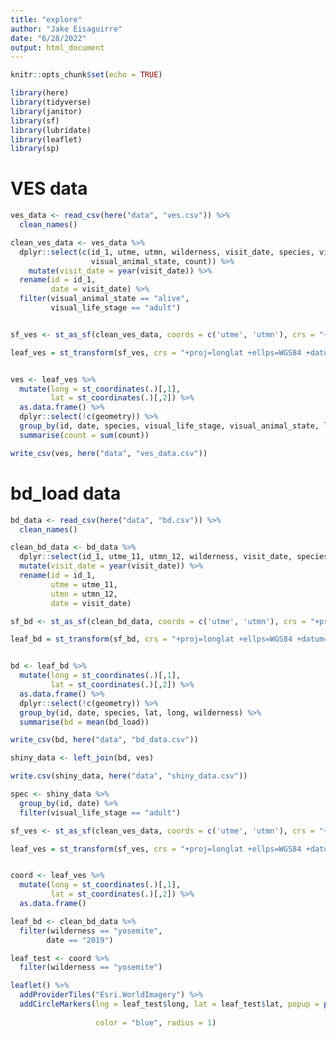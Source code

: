 ```yaml
---
title: "explore"
author: "Jake Eisaguirre"
date: "6/28/2022"
output: html_document
---
```


```r
knitr::opts_chunk$set(echo = TRUE)

library(here)
library(tidyverse)
library(janitor)
library(sf)
library(lubridate)
library(leaflet)
library(sp)
```

# VES data
```r
ves_data <- read_csv(here("data", "ves.csv")) %>% 
  clean_names()

clean_ves_data <- ves_data %>% 
  dplyr::select(c(id_1, utme, utmn, wilderness, visit_date, species, visual_life_stage, 
                  visual_animal_state, count)) %>% 
    mutate(visit_date = year(visit_date)) %>% 
  rename(id = id_1,
         date = visit_date) %>% 
  filter(visual_animal_state == "alive",
         visual_life_stage == "adult")


sf_ves <- st_as_sf(clean_ves_data, coords = c('utme', 'utmn'), crs = "+proj=utm +zone=11")

leaf_ves = st_transform(sf_ves, crs = "+proj=longlat +ellps=WGS84 +datum=WGS84")


ves <- leaf_ves %>% 
  mutate(long = st_coordinates(.)[,1],
         lat = st_coordinates(.)[,2]) %>% 
  as.data.frame() %>% 
  dplyr::select(!c(geometry)) %>% 
  group_by(id, date, species, visual_life_stage, visual_animal_state, lat, long, ) %>% 
  summarise(count = sum(count))

write_csv(ves, here("data", "ves_data.csv"))


```

# bd_load data
```r
bd_data <- read_csv(here("data", "bd.csv")) %>% 
  clean_names()

clean_bd_data <- bd_data %>% 
  dplyr::select(id_1, utme_11, utmn_12, wilderness, visit_date, species, bd_load) %>% 
  mutate(visit_date = year(visit_date)) %>% 
  rename(id = id_1,
         utme = utme_11,
         utmn = utmn_12,
         date = visit_date)

sf_bd <- st_as_sf(clean_bd_data, coords = c('utme', 'utmn'), crs = "+proj=utm +zone=11")

leaf_bd = st_transform(sf_bd, crs = "+proj=longlat +ellps=WGS84 +datum=WGS84")


bd <- leaf_bd %>% 
  mutate(long = st_coordinates(.)[,1],
         lat = st_coordinates(.)[,2]) %>% 
  as.data.frame() %>% 
  dplyr::select(!c(geometry)) %>% 
  group_by(id, date, species, lat, long, wilderness) %>% 
  summarise(bd = mean(bd_load))

write_csv(bd, here("data", "bd_data.csv"))

shiny_data <- left_join(bd, ves)

write.csv(shiny_data, here("data", "shiny_data.csv"))

```


```r

spec <- shiny_data %>% 
  group_by(id, date) %>% 
  filter(visual_life_stage == "adult")
```


```r
sf_ves <- st_as_sf(clean_ves_data, coords = c('utme', 'utmn'), crs = "+proj=utm +zone=11")

leaf_ves = st_transform(sf_ves, crs = "+proj=longlat +ellps=WGS84 +datum=WGS84")


coord <- leaf_ves %>% 
  mutate(long = st_coordinates(.)[,1],
         lat = st_coordinates(.)[,2]) %>% 
  as.data.frame() 


```


```r

leaf_bd <- clean_bd_data %>% 
  filter(wilderness == "yosemite",
        date == "2019")

leaf_test <- coord %>% 
  filter(wilderness == "yosemite")

leaflet() %>% 
  addProviderTiles("Esri.WorldImagery") %>% 
  addCircleMarkers(lng = leaf_test$long, lat = leaf_test$lat, popup = paste("Site:", leaf_test$id, "<br>",
                                                                            "Bd Load:", leaf_bd$bd_load),
                   color = "blue", radius = 1)

```
